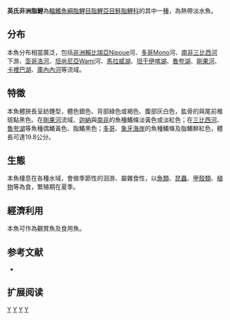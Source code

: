 {{Speciesbox 
| genus = Brycinus
| species = imberi
| status = LC
| status_system = IUCN3.1
| authority = [[Peters|Peters]], 1852
| synonyms = *''Alestes imberi''<br /><small>Peters, 1852</small>
*''Brachyalestes imberi''<br /><small>Peters, 1852</small>
*''Brachyalestes imberi imberi''<br /><small>Peters, 1852</small>
*''Myletes imberi''<br /><small>Peters, 1852</small>
*''Alestes lemairii''<br /><small>Boulenger, 1899</small>
*''Alestes fuchsii''<br /><small>Boulenger, 1899</small>
*''Alestes fuchsii taeniata''<br /><small>Pellegrin, 1903</small>
*''Alestes curtus''<br /><small>Boulenger, 1920</small>
}}
'''英氏非洲脂鯉'''為[[輻鰭魚綱|輻鰭魚綱]][[脂鯉目|脂鯉目]][[脂鯉亞目|脂鯉亞目]][[鮭脂鯉科|鮭脂鯉科]]的其中一[[種|種]]，為熱帶淡水魚。

==分布==
本魚分布相當廣泛，包括[[非洲|非洲]][[賴比瑞亞|賴比瑞亞]]Nipoue河、[[多哥|多哥]]Mono河、[[南非|南非]][[三比西河|三比西河]]下游、[[澎哥洛河|澎哥洛河]]、[[坦尚尼亞|坦尚尼亞]]Wami河、[[馬拉威湖|馬拉威湖]]、[[坦干伊喀湖|坦干伊喀湖]]、[[魯夸湖|魯夸湖]]、[[剛果河|剛果河]]、[[卡裡巴湖|卡裡巴湖]]、[[庫內內河|庫內內河]]等流域。

==特徵==
本魚體狹長呈紡錘型，體色銀色、背部綠色或褐色、腹部灰白色，肱骨的與尾前椎斑點黑色。在[[剛果河|剛果河]]流域、[[迦納|迦納]]與[[南非|南非]]的魚種鰭條淡黃色或淡紅色；在[[三比西河|三比西河]]、[[魯夸湖|魯夸湖]]等魚種偶鰭黃色、脂鰭黑色；[[多哥|多哥]]、[[象牙海岸|象牙海岸]]的魚種鰭條及脂鰭鮮紅色，體長可達19.8公分。

==生態==
本魚棲息在各種水域，會做季節性的洄游、屬雜食性，以[[魚類|魚類]]、[[昆蟲|昆蟲]]、[[甲殼類|甲殼類]]、[[植物|植物]]等為食，繁殖期在夏季。

==經濟利用==
本魚可作為觀賞魚及食用魚。

==参考文献==
{{refbegin}}
*{{FishBase_species|genus=Brycinus|species=imberi |year=2014|month=1}}
{{refend}}

== 扩展阅读 ==
{{refbegin}}
{{wikispecies-inline|Brycinus imberi |英氏非洲脂鯉}}
{{refend}}
{{Taxonbar|from=Q3643481}}

[[Category:IUCN红色名录无危物种|Y]]
[[Category:食用魚|Y]]
[[Category:觀賞魚|Y]]
[[Category:非洲脂鯉屬|Y]]